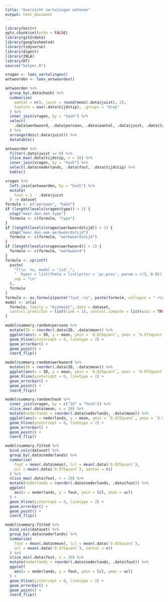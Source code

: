 ```yaml
---
title: "Overzicht vertalingen oefenen"
output: html_document
---
```


```r
library(knitr)
opts_chunk$set(echo = FALSE)
library(git2rdata)
library(googlesheets4)
library(tidyverse)
library(digest)
library(INLA)
library(DT)
source("helper.R")
```

```r
vragen <- lees_vertalingen()
antwoorden <- lees_antwoorden()
```

```r
antwoorden %>%
  group_by(.data$hash) %>%
  summarise(
    aantal = n(), juist = round(mean(.data$juist), 2),
    laatste = max(.data$tijdstip), .groups = "drop"
  ) %>%
  inner_join(vragen, by = "hash") %>%
  select(
    .data$werkwoord, .data$persoon, .data$aantal, .data$juist, .data$laatste
  ) %>%
  arrange(desc(.data$juist)) %>%
  datatable()
```


```r
antwoorden %>%
  filter(.data$juist == 0) %>%
  slice_max(.data$tijdstip, n = 50) %>%
  inner_join(vragen, by = "hash") %>%
  select(.data$nederlands, .data$fout, .data$tijdstip) %>%
  kable()
```

```r
vragen %>%
  left_join(antwoorden, by = "hash") %>%
  mutate(
    fout = 1 - .data$juist
  ) -> dataset
formule <- c("persoon", "hash")
if (length(levels(vragen$type)) > 1) {
  stop("meer dan een type")
  formule <- c(formule, "type")
}
if (length(levels(vragen$werkwoordstijd)) > 1) {
  stop("meer dan een werkwoordstijd")
  formule <- c(formule, "werkwoordstijd")
}
if (length(levels(vragen$werkwoord)) > 1) {
  formule <- c(formule, "werkwoord")
}
formule <- sprintf(
  paste(
    "f(\n  %s, model = 'iid',",
    "  hyper = list(theta = list(prior = 'pc.prec', param = c(3, 0.01)))\n)",
    sep = "\n"
  ),
  formule
)
formule <- as.formula(paste("fout ~\n", paste(formule, collapse = " +\n")))
model <- inla(
  formule, family = "binomial", data = dataset,
  control.predictor = list(link = 1), control.compute = list(waic = TRUE)
)
```

```r
model$summary.random$persoon %>%
  mutate(ID = reorder(.data$ID, .data$mean)) %>%
  ggplot(aes(x = ID, y = mean, ymin = `0.025quant`, ymax = `0.975quant`)) +
  geom_hline(yintercept = 0, linetype = 2) +
  geom_errorbar() +
  geom_point() +
  coord_flip()
```

```r
model$summary.random$werkwoord %>%
  mutate(ID = reorder(.data$ID, .data$mean)) %>%
  ggplot(aes(x = ID, y = mean, ymin = `0.025quant`, ymax = `0.975quant`)) +
  geom_hline(yintercept = 0, linetype = 2) +
  geom_errorbar() +
  geom_point() +
  coord_flip()
```

```r
model$summary.random$hash %>%
  inner_join(vragen, by = c("ID" = "hash")) %>%
  slice_max(.data$mean, n = 20) %>%
  mutate(nederlands = reorder(.data$nederlands, .data$mean)) %>%
  ggplot(aes(x = nederlands, y = mean, ymin = `0.025quant`, ymax = `0.975quant`)) +
  geom_hline(yintercept = 0, linetype = 2) +
  geom_errorbar() +
  geom_point() +
  coord_flip()
```

```r
model$summary.fitted %>%
  bind_cols(dataset) %>%
  group_by(.data$nederlands) %>%
  summarise(
    fout = mean(.data$mean), lcl = mean(.data$`0.025quant`),
    ucl = mean(.data$`0.975quant`), aantal = n()
  ) %>%
  slice_max(.data$fout, n = 20) %>%
  mutate(nederlands = reorder(.data$nederlands, .data$fout)) %>%
  ggplot(
    aes(x = nederlands, y = fout, ymin = lcl, ymax = ucl)
  ) +
  geom_hline(yintercept = 0, linetype = 2) +
  geom_errorbar() +
  geom_point() +
  coord_flip()
```

```r
model$summary.fitted %>%
  bind_cols(dataset) %>%
  group_by(.data$nederlands) %>%
  summarise(
    fout = mean(.data$mean), lcl = mean(.data$`0.025quant`),
    ucl = mean(.data$`0.975quant`), aantal = n()
  ) %>%
  slice_min(.data$fout, n = 20) %>%
  mutate(nederlands = reorder(.data$nederlands, .data$fout)) %>%
  ggplot(
    aes(x = nederlands, y = fout, ymin = lcl, ymax = ucl)
  ) +
  geom_hline(yintercept = 0, linetype = 2) +
  geom_errorbar() +
  geom_point() +
  coord_flip()
```
